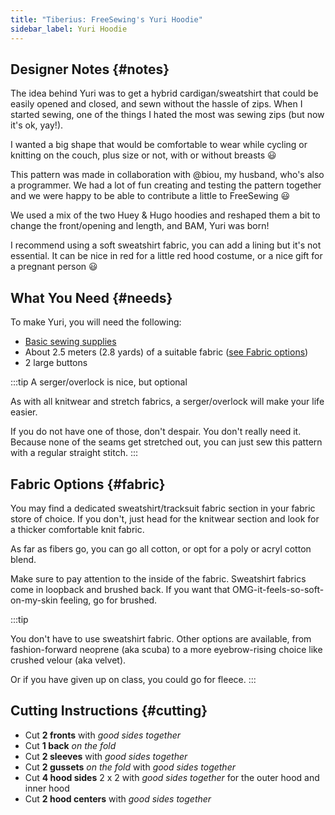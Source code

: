 ```yaml
---
title: "Tiberius: FreeSewing's Yuri Hoodie"
sidebar_label: Yuri Hoodie
---
```


<DesignInfo design="yuri" />

## Designer Notes {#notes}

The idea behind Yuri was to get a hybrid cardigan/sweatshirt that could be
easily opened and closed, and sewn without the hassle of zips. When I started
sewing, one of the things I hated the most was sewing zips (but now it's ok,
yay!).

I wanted a big shape that would be comfortable to wear while cycling or
knitting on the couch, plus size or not, with or without breasts :smiley:

This pattern was made in collaboration with @biou, my husband, who's also a
programmer. We had a lot of fun creating and testing the pattern together and
we were happy to be able to contribute a little to FreeSewing :smiley:

We used a mix of the two Huey & Hugo hoodies and reshaped them a bit to change
the front/opening and length, and BAM, Yuri was born!

I recommend using a soft sweatshirt fabric, you can add a lining but it's not
essential. It can be nice in red for a little red hood costume, or a nice gift
for a pregnant person :smiley:

## What You Need {#needs}

To make Yuri, you will need the following:

- [Basic sewing supplies](/docs/sewing/basic-sewing-supplies)
- About 2.5 meters (2.8 yards) of a suitable fabric ([see Fabric options](#fabric))
- 2 large buttons

:::tip A serger/overlock is nice, but optional

As with all knitwear and stretch fabrics, a serger/overlock will make your life
easier.

If you do not have one of those, don't despair. You don't really need it.
Because none of the seams get stretched out, you can just sew this pattern with
a regular straight stitch.
:::

## Fabric Options {#fabric}

You may find a dedicated sweatshirt/tracksuit fabric section in your fabric
store of choice. If you don't, just head for the knitwear section and look for
a thicker comfortable knit fabric.

As far as fibers go, you can go all cotton, or opt for a poly or acryl cotton
blend.

Make sure to pay attention to the inside of the fabric. Sweatshirt fabrics come
in loopback and brushed back. If you want that OMG-it-feels-so-soft-on-my-skin
feeling, go for brushed.

:::tip

You don't have to use sweatshirt fabric. Other options are available, from
fashion-forward neoprene (aka scuba) to a more eyebrow-rising choice like
crushed velour (aka velvet).

Or if you have given up on class, you could go for fleece.
:::

## Cutting Instructions {#cutting}

- Cut **2 fronts** with _good sides together_
- Cut **1 back** _on the fold_
- Cut **2 sleeves** with _good sides together_
- Cut **2 gussets** _on the fold_ with _good sides together_
- Cut **4 hood sides** 2 x 2 with _good sides together_ for the outer hood and inner hood
- Cut **2 hood centers** with _good sides together_
